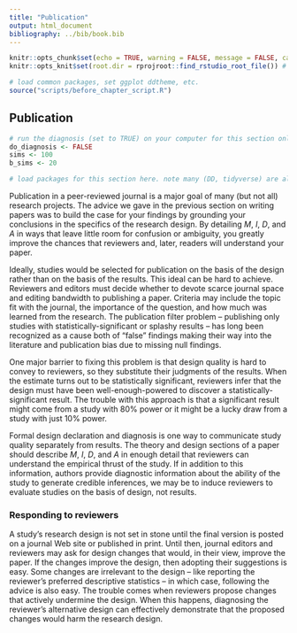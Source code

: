 ```yaml
---
title: "Publication"
output: html_document
bibliography: ../bib/book.bib 
---
```


<!-- note do_bookdown is set in index.rmd, so we know if you're running just this .Rmd or compiling the book-->
```r
knitr::opts_chunk$set(echo = TRUE, warning = FALSE, message = FALSE, cache = FALSE)
knitr::opts_knit$set(root.dir = rprojroot::find_rstudio_root_file()) # files are all relative to RStudio project home
```

```r
# load common packages, set ggplot ddtheme, etc.
source("scripts/before_chapter_script.R")
```

<!-- start post here, do not edit above -->

## Publication

<!-- make sure to rename the section title below -->

```r
# run the diagnosis (set to TRUE) on your computer for this section only before pushing to Github. no diagnosis will ever take place on github.
do_diagnosis <- FALSE
sims <- 100
b_sims <- 20
```

```r
# load packages for this section here. note many (DD, tidyverse) are already available, see scripts/package-list.R
```

Publication in a peer-reviewed journal is a major goal of many (but not all) research projects. The advice we gave in the previous section on writing papers was to build the case for your findings by grounding your conclusions in the specifics of the research design. By detailing *M*, *I*, *D*, and *A* in ways that leave little room for confusion or ambiguity, you greatly improve the chances that reviewers and, later, readers will understand your paper.

Ideally, studies would be selected for publication on the basis of the design rather than on the basis of the results. This ideal can be hard to achieve. Reviewers and editors must decide whether to devote scarce journal space and editing bandwidth to publishing a paper. Criteria may include the topic fit with the journal, the importance of the question, and how much was learned from the research. The publication filter problem -- publishing only studies with statistically-significant or splashy results -- has long been recognized as a cause both of "false" findings making their way into the literature and publication bias due to missing null findings. 

One major barrier to fixing this problem is that design quality is hard to convey to reviewers, so they substitute their judgments of the results. When the estimate turns out to be statistically significant, reviewers infer that the design must have been well-enough-powered to discover a statistically-significant result. The trouble with this approach is that a significant result might come from a study with 80% power or it might be a lucky draw from a study with just 10% power. 

Formal design declaration and diagnosis is one way to communicate study quality separately from results. The theory and design sections of a paper should describe *M*, *I*, *D*, and *A* in enough detail that reviewers can understand the empirical thrust of the study. If in addition to this information, authors provide diagnostic information about the ability of the study to generate credible inferences, we may be to induce reviewers to evaluate studies on the basis of design, not results.

### Responding to reviewers

A study's research design is not set in stone until the final version is posted on a journal Web site or published in print. Until then, journal editors and reviewers may ask for design changes that would, in their view, improve the paper. If the changes improve the design, then adopting their suggestions is easy. Some changes are irrelevant to the design -- like reporting the reviewer's preferred descriptive statistics -- in which case, following the advice is also easy. The trouble comes when reviewers propose changes that actively undermine the design. When this happens, diagnosing the reviewer's alternative design can effectively demonstrate that the proposed changes would harm the research design. 

<!-- For example, reviewers sometimes ask authors to explore treatment effect heterogeneity by a number of additional covariates (as in the Bonilla) example. -->

<!-- Three big ideas: -->
<!-- - understand whether a reviewer suggestion improves or diminishes the quality of your design through diagnosis -->
<!-- - use diagnosis and your original declared design (ideally preregistered, but need not be) to defend against reviewer criticisms that *diminish* the quality -->



<!-- - Notes: could also do mediation analysis? What's a good example here? -->


<!-- ### Publication bias -->

<!-- change this to a section on how to review a paper (results blind!) and idea of registered reports -->


<!--  Here we look at risks from publication bias and illustrate two distinct types of upwards bias that arise from  a "[significance filter](https://andrewgelman.com/2011/09/10/the-statistical-significance-filter/)." A journal for publishing null results might help, but the results in there are *also* likely to be biased, *downwards*. -->

<!-- Two distinct problems arise if only significant results are published: -->

<!-- * The results of published studies will be *biased* towards larger magnitudes.  -->
<!-- * The published studies will be *unrepresentative* of the distribution of true effects in the relevant population of studies.  -->

<!-- These two problems are quite distinct. The first problem is more familiar: conditional on any true effect size, larger estimates have an easier time passing the statistical significance filter, so the distribution of published results will be biased upwards because it will be missing all of the smaller estimates.  The second problem is more subtle. If different studies seek to measure effects that are of different size, conditioning on statistical significance means that we are more likely to learn from places that have large effects than from places that have small effects. The significance filter means that our answers to any particular question will be biased *and* it means that the set of questions we see answers to will be biased as well. The *Journal of Significant Results* is a poor guide to the true distribution of causal effects. -->

<!-- What about a *Journal of Null Results*? Such a journal would condition acceptance on *failing* to achieve statistical significance. The set of articles published in such a journal would *also* be biased. -->

<!-- Looking first at the *Journal of Significant Results*, we see the familiar problem: the average estimate is biased away from the true value of the estimand. This problem is greatly helped by increasing the sample size. But we can also see the second problem -- the distribution of estimands (the true effects under study) is also biased towards larger effects, this problem is also allayed, though less dramatically, by larger sample sizes. -->

<!-- The *Journal of Null Results* suffers from a parallel problem, only in reverse. Now estimands are smaller than is typical in the population and, on average, estimates are biased down relative to these estimands. Strikingly, the bias in estimand selection is *worse* at the larger sample size (though downwards bias within the set of published studies is smaller). -->

<!-- Now, we agree that proactively publishing null results may help when considering entire research literatures as a whole, and for this reason alone a *Journal of Null Results* is probably a good thing.  -->

<!-- But, better would be to not do any conditioning at all. The *Journal of Interesting Designs* would condition only on the question being interesting and the design being appropriate to answering the question. We see that the distribution of estimates and estimands are both centered on the correct average value.  -->

<!-- Idea of results-blind review  -->

<!-- Idea of registered reports -->




<!-- Eventually, you *will* receive that coveted invitation revise and resubmit your paper, but the reviwers will have made suggestions that are mostly not optional. You will receive comments about all four aspects of the research design. Comments about framing, additional literature to cite, and theoretical distinctions are all about the model. Comments about the research question itself (is the answer already known, is it the right question to be asking) are about the Inquiry. Criticism of data strategy will include comments about the sample quality, the measurement properties of the survey instrument, or requests for replication studies. Many reviewer comments are about specifics of the answer strategy -- you ran OLS, but they want logit; you ran logit so they want to see OLS just to be sure.  -->

<!-- The goal is to respond to reviewer comments in a way that does not compromise the essential strength of your design: do not let the review process make your paper worse. -->

<!-- Declaring the MIDA of the research design can help editors and reviewers assess the quality of a research design. When reviewers request changes to your study, declaration of the proposed changes and diagnosis can be used to compare the two possible designs: yours and theirs. -->